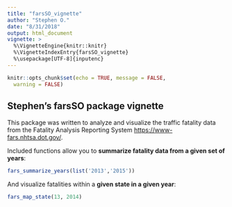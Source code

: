 ```yaml
---
title: "farsSO_vignette"
author: "Stephen O."
date: "8/31/2018"
output: html_document
vignette: >
  %\VignetteEngine{knitr::knitr}
  %\VignetteIndexEntry{farsSO_vignette}
  %\usepackage[UTF-8]{inputenc}
---
```


```r
knitr::opts_chunk$set(echo = TRUE, message = FALSE,
  warning = FALSE)
```

## Stephen's farsSO package vignette

This package was written to analyze and visualize the traffic fatality data from 
the Fatality Analysis Reporting System <https://www-fars.nhtsa.dot.gov/>.

Included functions allow you to **summarize fatality data from a given set of years**:

```r
fars_summarize_years(list('2013','2015'))
```

And visualize fatalities within a **given state in a given year**:

```r
fars_map_state(13, 2014)
```

